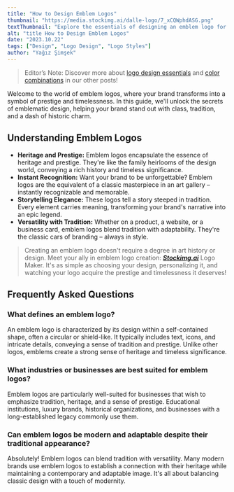```yaml
---
title: "How to Design Emblem Logos"
thumbnail: "https://media.stockimg.ai/dalle-logo/7_xCQWphdASG.png"
textThumbnail: "Explore the essentials of designing an emblem logo for your business."
alt: "title How to Design Emblem Logos"
date: "2023.10.22"
tags: ["Design", "Logo Design", "Logo Styles"]
author: "Yağız Şimşek"
---
```


<CustomImage
  src="https://media.stockimg.ai/dalle-logo/7_xCQWphdASG.png"
  alt="title How to Design Emblem Logos"
/>
> Editor’s Note: Discover more about [logo design essentials](https://stockimg.ai/blog/design/how-to-design-a-logo) and [color combinations](https://stockimg.ai/blog/design/the-psychology-of-color-in-design) in our other posts!

Welcome to the world of emblem logos, where your brand transforms into a symbol of prestige and timelessness. In this guide, we'll unlock the secrets of emblematic design, helping your brand stand out with class, tradition, and a dash of historic charm.

## Understanding Emblem Logos
- **Heritage and Prestige:** Emblem logos encapsulate the essence of heritage and prestige. They're like the family heirlooms of the design world, conveying a rich history and timeless significance.
- **Instant Recognition:** Want your brand to be unforgettable? Emblem logos are the equivalent of a classic masterpiece in an art gallery – instantly recognizable and memorable.
- **Storytelling Elegance:** These logos tell a story steeped in tradition. Every element carries meaning, transforming your brand's narrative into an epic legend.
- **Versatility with Tradition:** Whether on a product, a website, or a business card, emblem logos blend tradition with adaptability. They're the classic cars of branding – always in style.

> Creating an emblem logo doesn't require a degree in art history or design. Meet your ally in emblem logo creation: ***[Stockimg.ai](https://stockimg.ai/home)*** Logo Maker. It's as simple as choosing your design, personalizing it, and watching your logo acquire the prestige and timelessness it deserves!

## Frequently Asked Questions
### What defines an emblem logo?
An emblem logo is characterized by its design within a self-contained shape, often a circular or shield-like. It typically includes text, icons, and intricate details, conveying a sense of tradition and prestige. Unlike other logos, emblems create a strong sense of heritage and timeless significance.
### What industries or businesses are best suited for emblem logos?
Emblem logos are particularly well-suited for businesses that wish to emphasize tradition, heritage, and a sense of prestige. Educational institutions, luxury brands, historical organizations, and businesses with a long-established legacy commonly use them.
### Can emblem logos be modern and adaptable despite their traditional appearance?
Absolutely! Emblem logos can blend tradition with versatility. Many modern brands use emblem logos to establish a connection with their heritage while maintaining a contemporary and adaptable image. It's all about balancing classic design with a touch of modernity.
